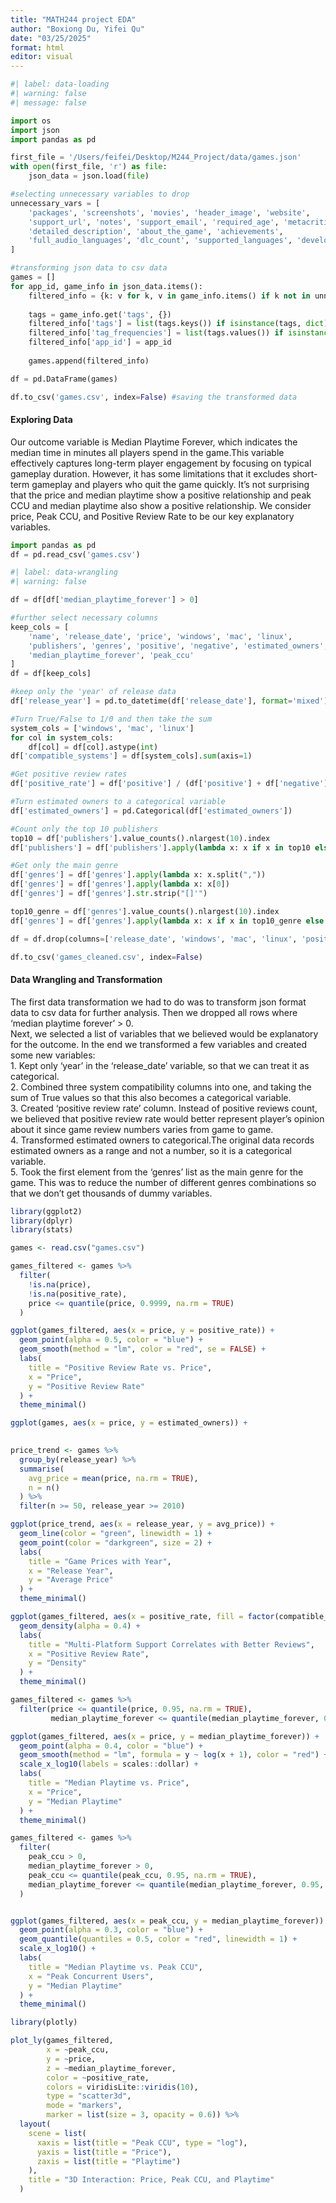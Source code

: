 ```yaml
---
title: "MATH244 project EDA"
author: "Boxiong Du, Yifei Qu"
date: "03/25/2025"
format: html
editor: visual
---
```


```python
#| label: data-loading
#| warning: false
#| message: false

import os
import json
import pandas as pd

first_file = '/Users/feifei/Desktop/M244_Project/data/games.json'
with open(first_file, 'r') as file:
    json_data = json.load(file)

#selecting unnecessary variables to drop
unnecessary_vars = [
    'packages', 'screenshots', 'movies', 'header_image', 'website', 
    'support_url', 'notes', 'support_email', 'required_age', 'metacritic_url',
    'detailed_description', 'about_the_game', 'achievements', 
    'full_audio_languages', 'dlc_count', 'supported_languages', 'developers'
]

#transforming json data to csv data
games = []
for app_id, game_info in json_data.items():
    filtered_info = {k: v for k, v in game_info.items() if k not in unnecessary_vars}
    
    tags = game_info.get('tags', {})
    filtered_info['tags'] = list(tags.keys()) if isinstance(tags, dict) else []
    filtered_info['tag_frequencies'] = list(tags.values()) if isinstance(tags, dict) else []
    filtered_info['app_id'] = app_id
    
    games.append(filtered_info)

df = pd.DataFrame(games)

df.to_csv('games.csv', index=False) #saving the transformed data
```

#### Exploring Data

Our outcome variable is Median Playtime Forever, which indicates the median time in minutes all players spend in the game.This variable effectively captures long-term player engagement by focusing on typical gameplay duration. However, it has some limitations that it excludes short-term gameplay and players who quit the game quickly. It's not surprising that the price and median playtime show a positive relationship and peak CCU and median playtime also show a positive relationship. We consider price, Peak CCU, and Positive Review Rate to be our key explanatory variables.

```python
import pandas as pd
df = pd.read_csv('games.csv')
```

```python
#| label: data-wrangling
#| warning: false

df = df[df['median_playtime_forever'] > 0]

#further select necessary columns
keep_cols = [
    'name', 'release_date', 'price', 'windows', 'mac', 'linux',
    'publishers', 'genres', 'positive', 'negative', 'estimated_owners',
    'median_playtime_forever', 'peak_ccu'
]
df = df[keep_cols]

#keep only the 'year' of release data
df['release_year'] = pd.to_datetime(df['release_date'], format='mixed').dt.year

#Turn True/False to 1/0 and then take the sum
system_cols = ['windows', 'mac', 'linux']
for col in system_cols:
    df[col] = df[col].astype(int)
df['compatible_systems'] = df[system_cols].sum(axis=1)

#Get positive review rates
df['positive_rate'] = df['positive'] / (df['positive'] + df['negative'])

#Turn estimated owners to a categorical variable
df['estimated_owners'] = pd.Categorical(df['estimated_owners'])

#Count only the top 10 publishers
top10 = df['publishers'].value_counts().nlargest(10).index
df['publishers'] = df['publishers'].apply(lambda x: x if x in top10 else 'others')

#Get only the main genre
df['genres'] = df['genres'].apply(lambda x: x.split(","))
df['genres'] = df['genres'].apply(lambda x: x[0])
df['genres'] = df['genres'].str.strip("[]'")

top10_genre = df['genres'].value_counts().nlargest(10).index
df['genres'] = df['genres'].apply(lambda x: x if x in top10_genre else 'others')

df = df.drop(columns=['release_date', 'windows', 'mac', 'linux', 'positive', 'negative'])

df.to_csv('games_cleaned.csv', index=False)
```

#### Data Wrangling and Transformation

The first data transformation we had to do was to transform json format data to csv data for further analysis. Then we dropped all rows where 'median playtime forever' \> 0.\
Next, we selected a list of variables that we believed would be explanatory for the outcome. In the end we transformed a few variables and created some new variables:\
1. Kept only 'year' in the 'release_date' variable, so that we can treat it as categorical.\
2. Combined three system compatibility columns into one, and taking the sum of True values so that this also becomes a categorical variable.\
3. Created 'positive review rate' column. Instead of positive reviews count, we believed that positive review rate would better represent player's opinion about it since game review numbers varies from game to game.\
4. Transformed estimated owners to categorical.The original data records estimated owners as a range and not a number, so it is a categorical variable.\
5. Took the first element from the 'genres' list as the main genre for the game. This was to reduce the number of different genres combinations so that we don't get thousands of dummy variables.\

```r
library(ggplot2)
library(dplyr)
library(stats)

games <- read.csv("games.csv")
```

```r
games_filtered <- games %>%
  filter(
    !is.na(price),
    !is.na(positive_rate),
    price <= quantile(price, 0.9999, na.rm = TRUE)
  )

ggplot(games_filtered, aes(x = price, y = positive_rate)) +
  geom_point(alpha = 0.5, color = "blue") +
  geom_smooth(method = "lm", color = "red", se = FALSE) +
  labs(
    title = "Positive Review Rate vs. Price",
    x = "Price",
    y = "Positive Review Rate"
  ) +
  theme_minimal()
```

```r
ggplot(games, aes(x = price, y = estimated_owners)) + 
  
```

```r
price_trend <- games %>%
  group_by(release_year) %>%
  summarise(
    avg_price = mean(price, na.rm = TRUE),
    n = n()
  ) %>%
  filter(n >= 50, release_year >= 2010)

ggplot(price_trend, aes(x = release_year, y = avg_price)) +
  geom_line(color = "green", linewidth = 1) +
  geom_point(color = "darkgreen", size = 2) +
  labs(
    title = "Game Prices with Year",
    x = "Release Year",
    y = "Average Price"
  ) +
  theme_minimal()
```

```r
ggplot(games_filtered, aes(x = positive_rate, fill = factor(compatible_systems))) +
  geom_density(alpha = 0.4) +
  labs(
    title = "Multi-Platform Support Correlates with Better Reviews",
    x = "Positive Review Rate",
    y = "Density"
  ) +
  theme_minimal()
```

```r
games_filtered <- games %>%
  filter(price <= quantile(price, 0.95, na.rm = TRUE),
         median_playtime_forever <= quantile(median_playtime_forever, 0.95, na.rm = TRUE))

ggplot(games_filtered, aes(x = price, y = median_playtime_forever)) +
  geom_point(alpha = 0.4, color = "blue") +
  geom_smooth(method = "lm", formula = y ~ log(x + 1), color = "red") +
  scale_x_log10(labels = scales::dollar) +  
  labs(
    title = "Median Playtime vs. Price",
    x = "Price",
    y = "Median Playtime"
  ) +
  theme_minimal()
```

```r
games_filtered <- games %>%
  filter(
    peak_ccu > 0,  
    median_playtime_forever > 0,
    peak_ccu <= quantile(peak_ccu, 0.95, na.rm = TRUE),
    median_playtime_forever <= quantile(median_playtime_forever, 0.95, na.rm = TRUE)
  )


ggplot(games_filtered, aes(x = peak_ccu, y = median_playtime_forever)) +
  geom_point(alpha = 0.3, color = "blue") +
  geom_quantile(quantiles = 0.5, color = "red", linewidth = 1) +  
  scale_x_log10() +  
  labs(
    title = "Median Playtime vs. Peak CCU",
    x = "Peak Concurrent Users",
    y = "Median Playtime"
  ) +
  theme_minimal()
```

```r
library(plotly)

plot_ly(games_filtered, 
        x = ~peak_ccu, 
        y = ~price, 
        z = ~median_playtime_forever,
        color = ~positive_rate,
        colors = viridisLite::viridis(10),
        type = "scatter3d",
        mode = "markers",
        marker = list(size = 3, opacity = 0.6)) %>%
  layout(
    scene = list(
      xaxis = list(title = "Peak CCU", type = "log"),
      yaxis = list(title = "Price"),
      zaxis = list(title = "Playtime")
    ),
    title = "3D Interaction: Price, Peak CCU, and Playtime"
  )
```
